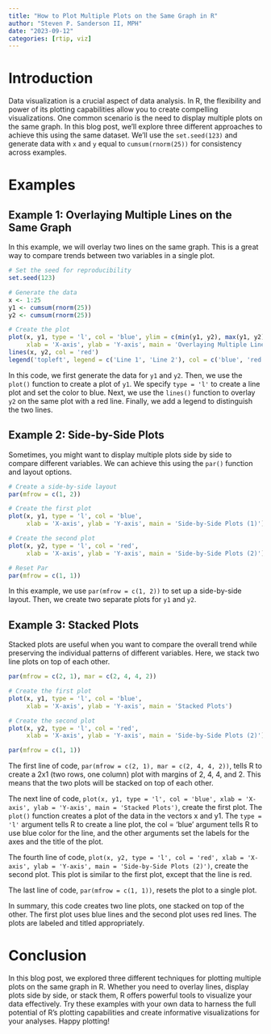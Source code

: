 ```yaml
---
title: "How to Plot Multiple Plots on the Same Graph in R"
author: "Steven P. Sanderson II, MPH"
date: "2023-09-12"
categories: [rtip, viz]
---
```


# Introduction

Data visualization is a crucial aspect of data analysis. In R, the flexibility and power of its plotting capabilities allow you to create compelling visualizations. One common scenario is the need to display multiple plots on the same graph. In this blog post, we'll explore three different approaches to achieve this using the same dataset. We'll use the `set.seed(123)` and generate data with `x` and `y` equal to `cumsum(rnorm(25))` for consistency across examples.

# Examples

## Example 1: Overlaying Multiple Lines on the Same Graph

In this example, we will overlay two lines on the same graph. This is a great way to compare trends between two variables in a single plot.

```r
# Set the seed for reproducibility
set.seed(123)

# Generate the data
x <- 1:25
y1 <- cumsum(rnorm(25))
y2 <- cumsum(rnorm(25))

# Create the plot
plot(x, y1, type = 'l', col = 'blue', ylim = c(min(y1, y2), max(y1, y2)), 
     xlab = 'X-axis', ylab = 'Y-axis', main = 'Overlaying Multiple Lines')
lines(x, y2, col = 'red')
legend('topleft', legend = c('Line 1', 'Line 2'), col = c('blue', 'red'), lty = 1)
```

In this code, we first generate the data for `y1` and `y2`. Then, we use the `plot()` function to create a plot of `y1`. We specify `type = 'l'` to create a line plot and set the color to blue. Next, we use the `lines()` function to overlay `y2` on the same plot with a red line. Finally, we add a legend to distinguish the two lines.

## Example 2: Side-by-Side Plots

Sometimes, you might want to display multiple plots side by side to compare different variables. We can achieve this using the `par()` function and layout options.

```r
# Create a side-by-side layout
par(mfrow = c(1, 2))

# Create the first plot
plot(x, y1, type = 'l', col = 'blue', 
     xlab = 'X-axis', ylab = 'Y-axis', main = 'Side-by-Side Plots (1)')

# Create the second plot
plot(x, y2, type = 'l', col = 'red',
     xlab = 'X-axis', ylab = 'Y-axis', main = 'Side-by-Side Plots (2)')

# Reset Par
par(mfrow = c(1, 1))
```

In this example, we use `par(mfrow = c(1, 2))` to set up a side-by-side layout. Then, we create two separate plots for `y1` and `y2`.

## Example 3: Stacked Plots

Stacked plots are useful when you want to compare the overall trend while preserving the individual patterns of different variables. Here, we stack two line plots on top of each other.

```r
par(mfrow = c(2, 1), mar = c(2, 4, 4, 2))

# Create the first plot
plot(x, y1, type = 'l', col = 'blue', 
     xlab = 'X-axis', ylab = 'Y-axis', main = 'Stacked Plots')

# Create the second plot
plot(x, y2, type = 'l', col = 'red',
     xlab = 'X-axis', ylab = 'Y-axis', main = 'Side-by-Side Plots (2)')

par(mfrow = c(1, 1))
```

The first line of code, `par(mfrow = c(2, 1), mar = c(2, 4, 4, 2))`, tells R to create a 2x1 (two rows, one column) plot with margins of 2, 4, 4, and 2. This means that the two plots will be stacked on top of each other.

The next line of code, `plot(x, y1, type = 'l', col = 'blue', xlab = 'X-axis', ylab = 'Y-axis', main = 'Stacked Plots')`, create the first plot. The `plot()` function creates a plot of the data in the vectors x and y1. The `type = 'l'` argument tells R to create a line plot, the col = 'blue' argument tells R to use blue color for the line, and the other arguments set the labels for the axes and the title of the plot.

The fourth line of code, `plot(x, y2, type = 'l', col = 'red', xlab = 'X-axis', ylab = 'Y-axis', main = 'Side-by-Side Plots (2)')`, create the second plot. This plot is similar to the first plot, except that the line is red.

The last line of code, `par(mfrow = c(1, 1))`, resets the plot to a single plot.

In summary, this code creates two line plots, one stacked on top of the other. The first plot uses blue lines and the second plot uses red lines. The plots are labeled and titled appropriately.

# Conclusion

In this blog post, we explored three different techniques for plotting multiple plots on the same graph in R. Whether you need to overlay lines, display plots side by side, or stack them, R offers powerful tools to visualize your data effectively. Try these examples with your own data to harness the full potential of R's plotting capabilities and create informative visualizations for your analyses. Happy plotting!